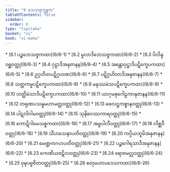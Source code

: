 ```yaml
---
title: "6 ဘေသဇ္ဇက္ခန္ဓက"
tableOfContents: false
sidebar:
  order: 8
type: "tipitaka"
basket: "vi"
book: "vi-maha"
---
```



<DynamicBreadcrumb />



<TableOfContents book="vi-maha" section="6">
* [6.1 ပဉ္စဘေသဇ္ဇကထာ](6/6-1)
* [6.2 မူလာဒိဘေသဇ္ဇကထာ](6/6-2)
* [6.3 ပိလိန္ဒဝစ္ဆဝတ္ထု](6/6-3)
* [6.4 ဂုဠာဒိအနုဇာနန](6/6-4)
* [6.5 အန္တောဝုဋ္ဌာဒိပဋိက္ခေပကထာ](6/6-5)
* [6.6 ဥဂ္ဂဟိတပဋိဂ္ဂဟဏ](6/6-6)
* [6.7 ပဋိဂ္ဂဟိတာဒိအနုဇာနန](6/6-7)
* [6.8 သတ္ထကမ္မပဋိက္ခေပကထာ](6/6-8)
* [6.9 မနုဿမံသပဋိက္ခေပကထာ](6/6-9)
* [6.10 ဟတ္ထိမံသာဒိပဋိက္ခေပကထာ](6/6-10)
* [6.11 ယာဂုမဓုဂေါဠကာနုဇာနန](6/6-11)
* [6.12 တရုဏပသန္နမဟာမတ္တဝတ္ထု](6/6-12)
* [6.13 ဗေလဋ္ဌကစ္စာနဝတ္ထု](6/6-13)
* [6.14 ပါဋလိဂါမဝတ္ထု](6/6-14)
* [6.15 သုနိဓဝဿကာရဝတ္ထု](6/6-15)
* [6.16 ကောဋိဂါမေသစ္စကထာ](6/6-16)
* [6.17 အမ္ဗပါလီဝတ္ထု](6/6-17)
* [6.18 လိစ္ဆဝီဝတ္ထု](6/6-18)
* [6.19 သီဟသေနာပတိဝတ္ထု](6/6-19)
* [6.20 ကပ္ပိယဘူမိအနုဇာနန](6/6-20)
* [6.21 မေဏ္ဍကဂဟပတိဝတ္ထု](6/6-21)
* [6.22 ပဉ္စဂေါရသာဒိအနုဇာနန](6/6-22)
* [6.23 ကေဏိယဇဋိလဝတ္ထု](6/6-23)
* [6.24 ရောဇမလ္လဝတ္ထု](6/6-24)
* [6.25 ဝုဍ္ဎပဗ္ဗဇိတဝတ္ထု](6/6-25)
* [6.26 စတုမဟာပဒေသကထာ](6/6-26)
</TableOfContents>